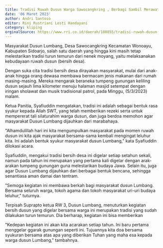 ```yaml
---
title: Tradisi Ruwah Dusun Warga Sawocangkring , Berbagi Sambil Merawat Silahturahmi
date: '06 Maret 2023'
author: Andri Santoso
editor: Rini Rustriani Lesti Handayani
category: kliping
orginalSource: https://www.rri.co.id/daerah/180855/tradisi-ruwah-dusun-warga-sawocangkring-berbagi-sambil-merawat-silahturahmi
---
```


Masyarakat Dusun Lumbang, Desa Sawocangkring Kecamatan Wonoayu, Kabupaten Sidoarjo, salah satu daerah yang hingga kini masih tetap melestarikan tradisi turun temurun dari nenek moyang, yaitu melaksanakan kebudayaan ruwah dusun (bersih desa).

Dengan suka cita tradisi bersih desa dirayakan  masyarakat, mulai dari anak-anak hingga orang dewasa membawa bermacam jenis makanan dari rumah masing-masing. Mereka mengarak beraneka tumpeng gunungan keliling dusun sejauh lima kilometer menuju halaman masjid setempat dengan iringan sholawat dan musik tradisional patrol, pada Minggu, (5/3/2023) malam.

Ketua Panitia, Syafiuddin mengatakan, tradisi ini adalah sebagai bentuk rasa syukur kepada Allah SWT, yang telah memberikan rezeki serta untuk mempererat tali silaturahim warga dusun, dan juga berdoa memohon agar masyarakat Dusun Lumbang dijauhkan dari marabahaya.

"Alhamdulillah hari ini kita mengumpulkan masyarakat pada momen ruwah dusun ini kita ajak masyarakat bersama-sama kembali mengingat leluhur kita. Ini adalah bentuk syukur masyarakat dusun Lumbang," kata Syafiuddin dilokasi acara.

Syafiuddin, mengakui tradisi bersih desa ini digelar setiap setahun sekali, namun pada tahun ini merupakan yang pertama kali digelar dengan arak-arakan tumpeng gunungan guna melestarikan budaya Jawa. Selain itu, juga agar Dusun Lumbang dijauhkan dari berbagai bentuk bencana, sehingga senantiasa aman  damai dan tentram.

"Semoga kegiatan ini membawa berkah bagi masyarakat dusun Lumbang. Bersama seluruh warga, tokoh agama dan tokoh masyarakat uri-uri budaya leluhur," tuturnya.

Terpisah Suprapto ketua RW 3, Dusun Lumbang, menuturkan kegiatan bersih dusun yang digelar bersama warga ini merupakan tradisi yang sudah dilakukan turun temurun. Dia berharap, kegiatan ini bisa memberikan

"Kedepan kegiatan ini akan kita acarakan setiap tahun. Ini baru pertama menggelar ggarak gunungan seperti ini. Tujuannya kita doa bersama syukuran bersama atas apa yang diberikan Tuhan yang maha esa kepada warga dusun Lumbang," tambahnya.
